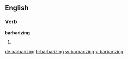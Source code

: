 ==English==

===Verb===
'''barbarizing'''

# {{present participle of|barbarize}}

[[de:barbarizing]]
[[fr:barbarizing]]
[[sv:barbarizing]]
[[vi:barbarizing]]